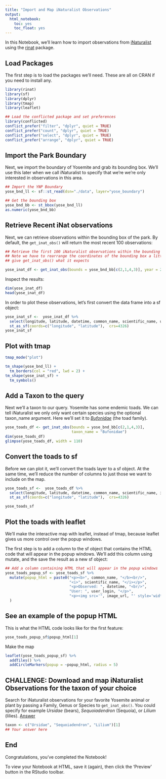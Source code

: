```yaml
---
title: "Import and Map iNaturalist Observations"
output: 
  html_notebook:
    toc: yes
    toc_float: yes
---
```


In this Notebook, we'll learn how to import observations from [iNaturalist](https://www.inaturalist.org/) using the [rinat](https://docs.ropensci.org/rinat/) package.

## Load Packages

The first step is to load the packages we'll need. These are all on CRAN if you need to install any.

```r
library(rinat)
library(sf)
library(dplyr)
library(tmap)
library(leaflet)

## Load the conflicted package and set preferences
library(conflicted)
conflict_prefer("filter", "dplyr", quiet = TRUE)
conflict_prefer("count", "dplyr", quiet = TRUE)
conflict_prefer("select", "dplyr", quiet = TRUE)
conflict_prefer("arrange", "dplyr", quiet = TRUE)
```

## Import the Park Boundary

Next, we import the boundary of Yosemite and grab its bounding box. We'll use this later when we call iNaturalist to specify that we're we're only interested in observations in this area.

```r
## Import the YNP Boundary
yose_bnd_ll <- sf::st_read(dsn="./data", layer="yose_boundary")

## Get the bounding box
yose_bnd_bb <- st_bbox(yose_bnd_ll)
as.numeric(yose_bnd_bb)
```

## Retrieve Recent iNat observations

Next, we can retrieve observations within the bounding box of the park. By default, the `get_inat_obs()` will return the most recent 100 observations:

```r
## Retrieve the first 100 iNaturalist observations within the bounding box. 
## Note we have to rearrange the coordinates of the bounding box a little bit to 
## give get_inat_obs() what it expects

yose_inat_df <- get_inat_obs(bounds = yose_bnd_bb[c(2,1,4,3)], year = 2022)
```

Inspect the results:

```r
dim(yose_inat_df)
head(yose_inat_df)
```

In order to plot these observations, let's first convert the data frame into a sf object:

```r
yose_inat_sf <-  yose_inat_df %>% 
  select(longitude, latitude, datetime, common_name, scientific_name, user_login) %>% 
  st_as_sf(coords=c("longitude", "latitude"),  crs=4326)
yose_inat_sf
```

## Plot with tmap

```r
tmap_mode("plot")

tm_shape(yose_bnd_ll) + 
  tm_borders(col = "red", lwd = 2) +
tm_shape(yose_inat_sf) + 
  tm_symbols()
```

## Add a Taxon to the query 

Next we'll a taxon to our query. Yosemite has some endemic toads. We can tell iNaturalist we only only want certain species using the optional taxon_name argument. Here we'll set it to  [*Bufonidae*](https://amphibiaweb.org/lists/Bufonidae.shtml) (the toad family). 

```r
yose_toads_df <- get_inat_obs(bounds = yose_bnd_bb[c(2,1,4,3)],
                              taxon_name = "Bufonidae")
dim(yose_toads_df)
glimpse(yose_toads_df, width = 110)
```

## Convert the toads to sf

Before we can plot it, we'll convert the toads layer to a sf object. At the same time, we'll reduce the number of columns to just those we want to include on the map.

```r
yose_toads_sf <-  yose_toads_df %>% 
  select(longitude, latitude, datetime, common_name, scientific_name, image_url, user_login) %>% 
  st_as_sf(coords=c("longitude", "latitude"),  crs=4326)

yose_toads_sf
```

## Plot the toads with leaflet

We'll make the interactive map with leaflet, instead of tmap, because leaflet gives us more control over the popup windows.

The first step is to add a column to the sf object that contains the HTML code that will appear in the popup windows. We'll add this column using mutate, and the save the result as a new sf object:

```r
## Add a column containing HTML that will appear in the popup windows
yose_toads_popup_sf <- yose_toads_sf %>% 
  mutate(popup_html = paste0("<p><b>", common_name, "</b><br/>",
                             "<i>", scientific_name, "</i></p>",
                             "<p>Observed: ", datetime, "<br/>",
                             "User: ", user_login, "</p>",
                             "<p><img src='", image_url, "' style='width:100%;'/></p>")
  )
```

## See an example of the popup HTML 

This is what the HTML code looks like for the first feature:

```r
yose_toads_popup_sf$popup_html[1]
```

Make the map

```r
leaflet(yose_toads_popup_sf) %>% 
  addTiles() %>% 
  addCircleMarkers(popup = ~popup_html, radius = 5)
```


## CHALLENGE: Download and map iNaturalist Observations for the taxon of your choice

Search for iNaturalist observations for your favorite Yosemite animal or plant by passing a Family, Genus or Species to `get_inat_obs()`. You could specify for example *Ursidae* (bears), *Sequoiadendron* (Sequoia), or *Lilium* (lilies). [Answer](https://bit.ly/3rETXmX)

```r
taxon <- c("Ursidae", "Sequoiadendron", "Lilium")[1]
## Your answer here

```

## End

Congratulations, you've completed the Notebook! 

To view your Notebook at HTML, save it (again), then click the 'Preview' button in the RStudio toolbar.
